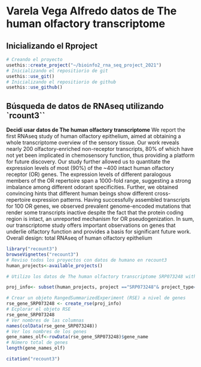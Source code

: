 # Varela Vega Alfredo datos de The human olfactory transcriptome 
## Inicializando el Rproject 

```r
# Creando el proyecto 
usethis::create_project("~/bioinfo2_rna_seq_project_2021")
# Inicializando el repositiorio de git 
usethis::use_git()
# Inicializando el repositiorio de github 
usethis::use_github()
```
## Búsqueda de datos de RNAseq utilizando `rcount3`` 

**Decidí usar datos de The human olfactory transcriptome**
We report the first RNAseq study of human olfactory epithelium, aimed at obtaining a whole transcriptome overview of the sensory tissue. Our work reveals nearly 200 olfactory-enriched non-receptor transcripts, 80% of which have not yet been implicated in chemosensory function, thus providing a platform for future discovery. Our study further allowed us to quantitate the expression levels of most (90%) of the ~400 intact human olfactory receptor (OR) genes. The expression levels of different paralogous members of the OR repertoire span a 1000-fold range, suggesting a strong imbalance among different odorant specificities. Further, we obtained convincing hints that different human beings show different cross-repertoire expression patterns. Having successfully assembled transcripts for 100 OR genes, we observed prevalent genome-encoded mutations that render some transcripts inactive despite the fact that the protein coding region is intact, an unreported mechanism for OR pseudogenization. In sum, our transcriptome study offers important observations on genes that underlie olfactory function and provides a basis for significant future work. Overall design: total RNAseq of human olfactory epithelium


```r
library("recount3")
browseVignettes("recount3")
# Reviso todos los proyectos con datos de humano en recount3
human_projects<-available_projects()

# Utilizo los datos de The human olfactory transcriptome SRP073248 with 4 samples

proj_info<- subset(human_projects, project =="SRP073248"& project_type=="data_sources")

# Crear un objeto RangedSummarizedExperiment (RSE) a nivel de genes 
rse_gene_SRP073248 <- create_rse(proj_info)
# Ecplorar el objeto RSE
rse_gene_SRP073248
# Ver nombres de las columnas 
names(colData(rse_gene_SRP073248))
# Ver los nombres de los genes 
gene_names_olf<-rowData(rse_gene_SRP073248)$gene_name
# Número total de genes 
length(gene_names_olf)
```






```r
citation("recount3")
```

